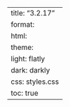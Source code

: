 ---
title: "3.2.17"
format:
    html:
        theme:
            light: flatly
            dark: darkly
        css: styles.css
        toc: true
---